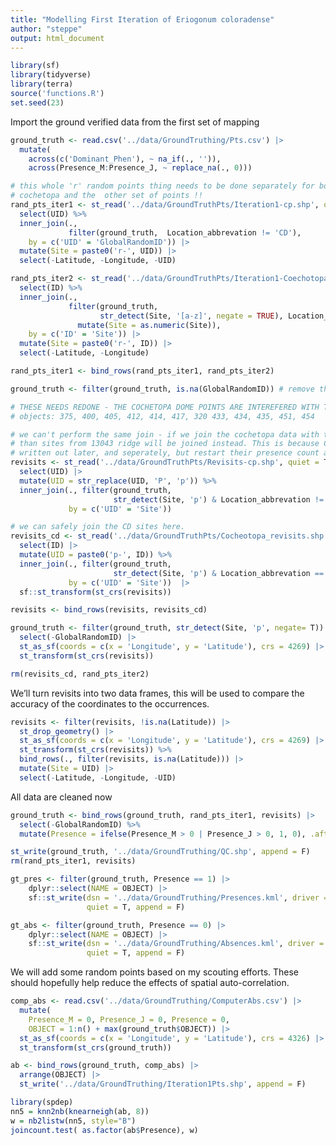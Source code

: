 ```yaml
---
title: "Modelling First Iteration of Eriogonum coloradense"
author: "steppe"
output: html_document
---
```


```r
library(sf)
library(tidyverse)
library(terra)
source('functions.R')
set.seed(23)
```

Import the ground verified data from the first set of mapping
```r
ground_truth <- read.csv('../data/GroundTruthing/Pts.csv') |>
  mutate(
    across(c('Dominant_Phen'), ~ na_if(., '')), 
    across(Presence_M:Presence_J, ~ replace_na(., 0)))

# this whole 'r' random points thing needs to be done separately for both the
# cochetopa and the  other set of points !!
rand_pts_iter1 <- st_read('../data/GroundTruthPts/Iteration1-cp.shp', quiet = T) |>
  select(UID) %>% 
  inner_join(., 
             filter(ground_truth,  Location_abbrevation != 'CD'), 
    by = c('UID' = 'GlobalRandomID')) |>
  mutate(Site = paste0('r-', UID)) |>
  select(-Latitude, -Longitude, -UID) 

rand_pts_iter2 <- st_read('../data/GroundTruthPts/Iteration1-Coechotopa.shp', quiet = T) |>
  select(ID) %>% 
  inner_join(., 
             filter(ground_truth, 
                    str_detect(Site, '[a-z]', negate = TRUE), Location_abbrevation == 'CD') |>
               mutate(Site = as.numeric(Site)), 
    by = c('ID' = 'Site')) |>
  mutate(Site = paste0('r-', ID)) |>
  select(-Latitude, -Longitude) 

rand_pts_iter1 <- bind_rows(rand_pts_iter1, rand_pts_iter2)

ground_truth <- filter(ground_truth, is.na(GlobalRandomID)) # remove these random pts

# THESE NEEDS REDONE - THE COCHETOPA DOME POINTS ARE INTEREFERED WITH THE RIDGE 14043 POINTS!!!!
# objects: 375, 400, 405, 412, 414, 417, 320 433, 434, 435, 451, 454

# we can't perform the same join - if we join the cochetopa data with the full data set, 
# than sites from 13043 ridge will be joined instead. This is because CD points were
# written out later, and seperately, but restart their presence count at 1. 
revisits <- st_read('../data/GroundTruthPts/Revisits-cp.shp', quiet = T) |> 
  select(UID) |> 
  mutate(UID = str_replace(UID, 'P', 'p')) %>%  
  inner_join(., filter(ground_truth, 
                       str_detect(Site, 'p') & Location_abbrevation != 'CD'),
             by = c('UID' = 'Site'))  

# we can safely join the CD sites here. 
revisits_cd <- st_read('../data/GroundTruthPts/Cocheotopa_revisits.shp', quiet = T) |> 
  select(ID) |> 
  mutate(UID = paste0('p-', ID)) %>%  
  inner_join(., filter(ground_truth, 
                       str_detect(Site, 'p') & Location_abbrevation == 'CD'),
             by = c('UID' = 'Site'))  |>
  sf::st_transform(st_crs(revisits))

revisits <- bind_rows(revisits, revisits_cd)

ground_truth <- filter(ground_truth, str_detect(Site, 'p', negate= T)) |>
  select(-GlobalRandomID) |>
  st_as_sf(coords = c(x = 'Longitude', y = 'Latitude'), crs = 4269) |>
  st_transform(st_crs(revisits))

rm(revisits_cd, rand_pts_iter2)
```

We'll turn revisits into two data frames, this will be used to compare the accuracy of the coordinates to the occurrences. 
```r
revisits <- filter(revisits, !is.na(Latitude)) |>
  st_drop_geometry() |>
  st_as_sf(coords = c(x = 'Longitude', y = 'Latitude'), crs = 4269) |>
  st_transform(st_crs(revisits)) %>% 
  bind_rows(., filter(revisits, is.na(Latitude))) |>
  mutate(Site = UID) |>
  select(-Latitude, -Longitude, -UID)
```

All data are cleaned now
```r
ground_truth <- bind_rows(ground_truth, rand_pts_iter1, revisits) |>
  select(-GlobalRandomID) %>% 
  mutate(Presence = ifelse(Presence_M > 0 | Presence_J > 0, 1, 0), .after = Presence_J)

st_write(ground_truth, '../data/GroundTruthing/QC.shp', append = F)
rm(rand_pts_iter1, revisits)
```

```r
gt_pres <- filter(ground_truth, Presence == 1) |>
    dplyr::select(NAME = OBJECT) |>
    sf::st_write(dsn = '../data/GroundTruthing/Presences.kml', driver = 'kml',
                 quiet = T, append = F)

gt_abs <- filter(ground_truth, Presence == 0) |>
    dplyr::select(NAME = OBJECT) |>
    sf::st_write(dsn = '../data/GroundTruthing/Absences.kml', driver = 'kml',
                 quiet = T, append = F)
```

We will add some random points based on my scouting efforts. 
These should hopefully help reduce the effects of spatial auto-correlation. 

```r
comp_abs <- read.csv('../data/GroundTruthing/ComputerAbs.csv') |>
  mutate(
    Presence_M = 0, Presence_J = 0, Presence = 0, 
    OBJECT = 1:n() + max(ground_truth$OBJECT)) |>
  st_as_sf(coords = c(x = 'Longitude', y = 'Latitude'), crs = 4326) |>
  st_transform(st_crs(ground_truth))

ab <- bind_rows(ground_truth, comp_abs) |>
  arrange(OBJECT) |>
  st_write('../data/GroundTruthing/Iteration1Pts.shp', append = F)

library(spdep)
nn5 = knn2nb(knearneigh(ab, 8))
w = nb2listw(nn5, style="B")
joincount.test( as.factor(ab$Presence), w)

```

